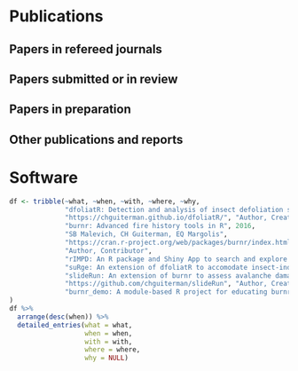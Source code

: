 \newpage

# **Publications**

<!-- ## Selected Publications

\begingroup
\setlength{\parindent}{-0.5in}
\setlength{\leftskip}{0.5in}

::: {#refs_selected}
:::
\endgroup -->

## **Papers in refereed journals**

\begingroup
\setlength{\parindent}{-0.5in}
\setlength{\leftskip}{1.0in}
\setlength{\parskip}{8pt}

::: {#refs_journals}
:::
\endgroup

\vspace{12pt}

## **Papers submitted or in review**

\begingroup
\setlength{\parindent}{-0.5in}
\setlength{\leftskip}{1.0in}
\setlength{\parskip}{8pt}

::: {#refs_inreview}
:::
\endgroup

\vspace{12pt}

## **Papers in preparation**

\begingroup
\setlength{\parindent}{-0.5in}
\setlength{\leftskip}{1.0in}
\setlength{\parskip}{8pt}

::: {#refs_inprep}
:::
\endgroup

\vspace{12pt}

## **Other publications and reports**

\begingroup
\setlength{\parindent}{-0.5in}
\setlength{\leftskip}{1.0in}
\setlength{\parskip}{8pt}

::: {#refs_reports}
:::
\endgroup

\vspace{12pt}

# **Software**
```r
df <- tribble(~what, ~when, ~with, ~where, ~why,
              "dfoliatR: Detection and analysis of insect defoliation signals in tree rings", 2020, "CH Guiterman, AM Lynch, JN Axelson",
              "https://chguiterman.github.io/dfoliatR/", "Author, Creator, Maintainer",
              "burnr: Advanced fire history tools in R", 2016, 
              "SB Malevich, CH Guiterman, EQ Margolis",
              "https://cran.r-project.org/web/packages/burnr/index.html",
              "Author, Contributor",
              "rIMPD: An R package and Shiny App to search and explore tree-ring fire history data on the WDS-Paleo International Multiproxy Paleofire Database", 2021, "CH Guiterman, EQ Margolis, and M Crimmins", "https://github.com/chguiterman/rIMPD", "Author, Creator",
              "suRge: An extension of dfoliatR to accomodate insect-induced growth surges in trees", 2019, "developed for Amy Hessl (West Virginia University)", "https://github.com/chguiterman/suRge", "Author, Creator",
              "slideRun: An extension of burnr to assess avalanche damage patterns on trees", 2018, "developed for Erich Peitzsch and Greg Pederson (USGS Montana)",
              "https://github.com/chguiterman/slideRun", "Author, Creator",
              "burnr_demo: A module-based R project for educating burnr users", 2017, "CH Guiterman", "https://github.com/chguiterman/burnr_demo", "Author, Creator"
)
df %>% 
  arrange(desc(when)) %>% 
  detailed_entries(what = what, 
                   when = when, 
                   with = with, 
                   where = where, 
                   why = NULL)

```
